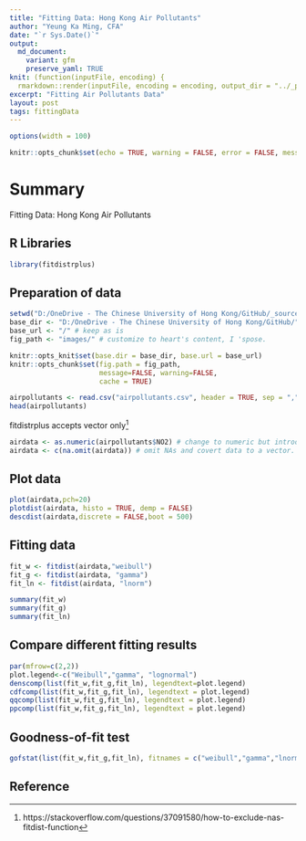 ```yaml
---
title: "Fitting Data: Hong Kong Air Pollutants"
author: "Yeung Ka Ming, CFA"
date: "`r Sys.Date()`"
output:
  md_document:
    variant: gfm
    preserve_yaml: TRUE
knit: (function(inputFile, encoding) {
  rmarkdown::render(inputFile, encoding = encoding, output_dir = "../_posts") })
excerpt: "Fitting Air Pollutants Data"
layout: post
tags: fittingData
---
```

  
```r
options(width = 100)
```

```r
knitr::opts_chunk$set(echo = TRUE, warning = FALSE, error = FALSE, message = FALSE, fig.width = 10)
```

# Summary
Fitting Data: Hong Kong Air Pollutants

## R Libraries
```r
library(fitdistrplus)
```

## Preparation of data
```r
setwd("D:/OneDrive - The Chinese University of Hong Kong/GitHub/_source")
base_dir <- "D:/OneDrive - The Chinese University of Hong Kong/GitHub/" # i.e. where the jekyll blog is on the hard drive.
base_url <- "/" # keep as is
fig_path <- "images/" # customize to heart's content, I 'spose.

knitr::opts_knit$set(base.dir = base_dir, base.url = base_url)
knitr::opts_chunk$set(fig.path = fig_path,
                      message=FALSE, warning=FALSE,
                      cache = TRUE) 
```

```r
airpollutants <- read.csv("airpollutants.csv", header = TRUE, sep = ",", encoding ="UTF-8")
head(airpollutants)
```

fitdistrplus accepts vector only[^1] 
```r
airdata <- as.numeric(airpollutants$NO2) # change to numeric but introduced NAs
airdata <- c(na.omit(airdata)) # omit NAs and covert data to a vector. fitdistrplus accepts numeric vector only
```

## Plot data
```r
plot(airdata,pch=20)
plotdist(airdata, histo = TRUE, demp = FALSE)
descdist(airdata,discrete = FALSE,boot = 500)
```

## Fitting data
```r
fit_w <- fitdist(airdata,"weibull")
fit_g <- fitdist(airdata, "gamma")
fit_ln <- fitdist(airdata, "lnorm")

summary(fit_w)
summary(fit_g)
summary(fit_ln)
```

## Compare different fitting results
```r
par(mfrow=c(2,2))
plot.legend<-c("Weibull","gamma", "lognormal")
denscomp(list(fit_w,fit_g,fit_ln), legendtext=plot.legend)
cdfcomp(list(fit_w,fit_g,fit_ln), legendtext = plot.legend)
qqcomp(list(fit_w,fit_g,fit_ln), legendtext = plot.legend)
ppcomp(list(fit_w,fit_g,fit_ln), legendtext = plot.legend)
```

## Goodness-of-fit test
```r
gofstat(list(fit_w,fit_g,fit_ln), fitnames = c("weibull","gamma","lnorm"))
```

## Reference
[^1]: https://stackoverflow.com/questions/37091580/how-to-exclude-nas-fitdist-function